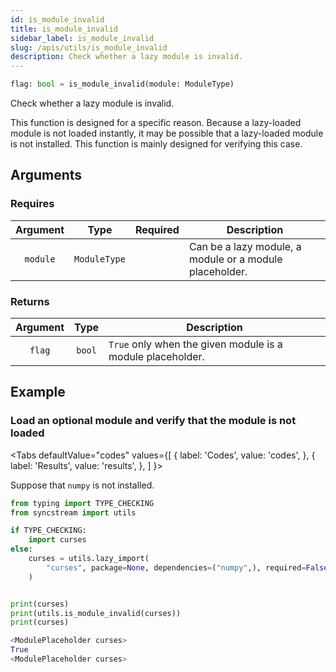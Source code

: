 ```yaml
---
id: is_module_invalid
title: is_module_invalid
sidebar_label: is_module_invalid
slug: /apis/utils/is_module_invalid
description: Check whether a lazy module is invalid.
---
```





<APITopBar type="func" isPrivate={true} source="utils.is_module_invalid" />

```python
flag: bool = is_module_invalid(module: ModuleType)
```

Check whether a lazy module is invalid.

This function is designed for a specific reason. Because a lazy-loaded module is not loaded instantly, it may be possible that a lazy-loaded module is not installed. This function is mainly designed for verifying this case.

## Arguments

### Requires

| Argument |     Type     |             Required              | <center>Description</center>                            |
| :------: | :----------: | :-------------------------------: | :------------------------------------------------------ |
| `module` | `ModuleType` | <InlineIcon icon={vsiCheckIcon}/> | Can be a lazy module, a module or a module placeholder. |

### Returns

| Argument |  Type  | <center>Description</center>                               |
| :------: | :----: | :--------------------------------------------------------- |
|  `flag`  | `bool` | `True` only when the given module is a module placeholder. |

## Example

### <IconObjType type="term"/> Load an optional module and verify that the module is not loaded

<Tabs
  defaultValue="codes"
  values={[
    { label: 'Codes', value: 'codes', },
    { label: 'Results', value: 'results', },
  ]
}>

<TabItem value="codes">

Suppose that `numpy` is not installed.

```python showLineNumbers title="verify_a_module_placeholder.py"
from typing import TYPE_CHECKING
from syncstream import utils

if TYPE_CHECKING:
    import curses
else:
    curses = utils.lazy_import(
        "curses", package=None, dependencies=("numpy",), required=False
    )


print(curses)
print(utils.is_module_invalid(curses))
print(curses)
```

</TabItem>

<TabItem value="results">

```python
<ModulePlaceholder curses>
True
<ModulePlaceholder curses>
```

</TabItem>
</Tabs>

